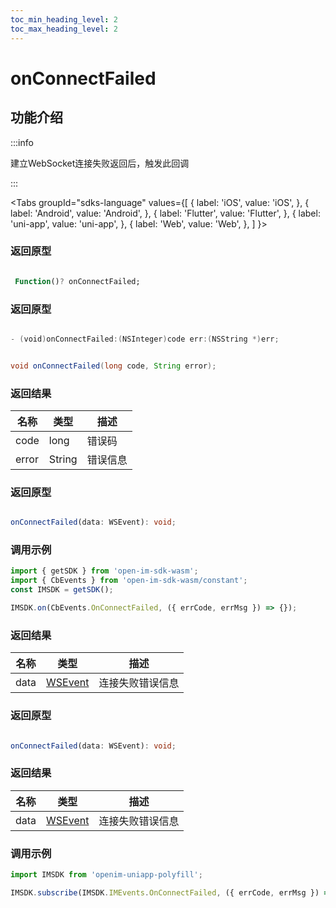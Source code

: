 ```yaml
---
toc_min_heading_level: 2
toc_max_heading_level: 2
---
```


# onConnectFailed

## 功能介绍

:::info

建立WebSocket连接失败返回后，触发此回调

:::

<Tabs
groupId="sdks-language"
values={[
{ label: 'iOS', value: 'iOS', },
{ label: 'Android', value: 'Android', },
{ label: 'Flutter', value: 'Flutter', },
{ label: 'uni-app', value: 'uni-app', },
{ label: 'Web', value: 'Web', },
]
}>

<TabItem value="Flutter">

### 返回原型

```dart showLineNumbers

 Function()? onConnectFailed;

```

</TabItem>

<TabItem value="iOS">

### 返回原型

```swift showLineNumbers

- (void)onConnectFailed:(NSInteger)code err:(NSString *)err;

```

</TabItem>

<TabItem value="Android">

```java showLineNumbers

void onConnectFailed(long code, String error);

```
### 返回结果

| 名称 | 类型                                    | 描述             |
| ---- | --------------------------------------- | ---------------- |
| code | long  | 错误码 |
| error | String  | 错误信息 |


</TabItem>

<TabItem value="Web">

### 返回原型

```ts showLineNumbers

onConnectFailed(data: WSEvent): void;

```

### 调用示例

```js showLineNumbers
import { getSDK } from 'open-im-sdk-wasm';
import { CbEvents } from 'open-im-sdk-wasm/constant';
const IMSDK = getSDK();

IMSDK.on(CbEvents.OnConnectFailed, ({ errCode, errMsg }) => {});
```

### 返回结果

| 名称 | 类型                                    | 描述             |
| ---- | --------------------------------------- | ---------------- |
| data | [WSEvent](/class/response.mdx) | 连接失败错误信息 |

</TabItem>

<TabItem value="uni-app">

### 返回原型

```ts showLineNumbers

onConnectFailed(data: WSEvent): void;

```

### 返回结果

| 名称 | 类型                                    | 描述             |
| ---- | --------------------------------------- | ---------------- |
| data | [WSEvent](/class/response.mdx) | 连接失败错误信息 |

### 调用示例

```js showLineNumbers
import IMSDK from 'openim-uniapp-polyfill';

IMSDK.subscribe(IMSDK.IMEvents.OnConnectFailed, ({ errCode, errMsg }) => {});
```

</TabItem>

</Tabs>
